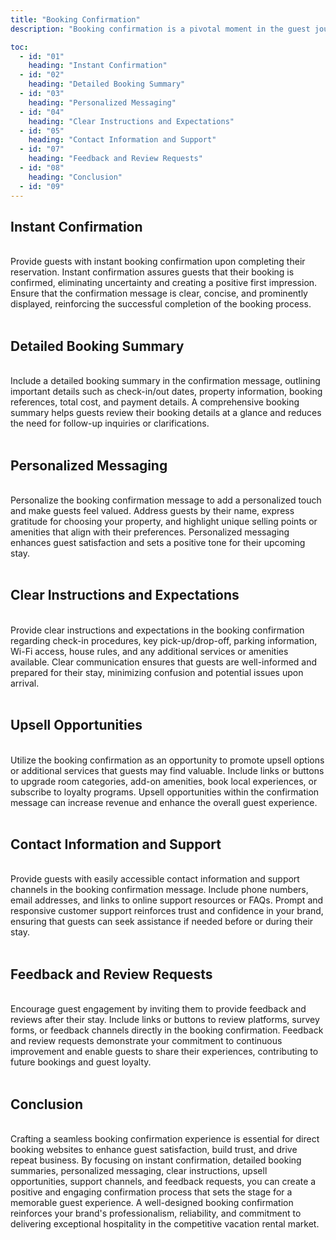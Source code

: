 ```yaml
---
title: "Booking Confirmation"
description: "Booking confirmation is a pivotal moment in the guest journey, marking the culmination of a successful booking process and setting the stage for a memorable stay. Direct booking websites must prioritize crafting a seamless and engaging booking confirmation experience to instill confidence, build anticipation, and foster positive guest relationships. Let's explore key strategies and elements to consider when designing a booking confirmation process."

toc:
  - id: "01"
    heading: "Instant Confirmation"
  - id: "02"
    heading: "Detailed Booking Summary"
  - id: "03"
    heading: "Personalized Messaging"
  - id: "04"
    heading: "Clear Instructions and Expectations"
  - id: "05"
    heading: "Contact Information and Support"
  - id: "07"
    heading: "Feedback and Review Requests"
  - id: "08"
    heading: "Conclusion"
  - id: "09"
---
```


## Instant Confirmation

<br />
Provide guests with instant booking confirmation upon completing their reservation.
Instant confirmation assures guests that their booking is confirmed, eliminating
uncertainty and creating a positive first impression. Ensure that the confirmation
message is clear, concise, and prominently displayed, reinforcing the successful
completion of the booking process.
<br />
<br />

## Detailed Booking Summary

<br />
Include a detailed booking summary in the confirmation message, outlining important
details such as check-in/out dates, property information, booking references, total
cost, and payment details. A comprehensive booking summary helps guests review their
booking details at a glance and reduces the need for follow-up inquiries or clarifications.
<br />
<br />

## Personalized Messaging

<br />
Personalize the booking confirmation message to add a personalized touch and make
guests feel valued. Address guests by their name, express gratitude for choosing
your property, and highlight unique selling points or amenities that align with their
preferences. Personalized messaging enhances guest satisfaction and sets a positive
tone for their upcoming stay.
<br />
<br />

## Clear Instructions and Expectations

<br />
Provide clear instructions and expectations in the booking confirmation regarding
check-in procedures, key pick-up/drop-off, parking information, Wi-Fi access, house
rules, and any additional services or amenities available. Clear communication ensures
that guests are well-informed and prepared for their stay, minimizing confusion and
potential issues upon arrival.
<br />
<br />

## Upsell Opportunities

<br />
Utilize the booking confirmation as an opportunity to promote upsell options or additional
services that guests may find valuable. Include links or buttons to upgrade room
categories, add-on amenities, book local experiences, or subscribe to loyalty programs.
Upsell opportunities within the confirmation message can increase revenue and enhance
the overall guest experience.
<br />
<br />

## Contact Information and Support

<br />
Provide guests with easily accessible contact information and support channels in
the booking confirmation message. Include phone numbers, email addresses, and links
to online support resources or FAQs. Prompt and responsive customer support reinforces
trust and confidence in your brand, ensuring that guests can seek assistance if needed
before or during their stay.
<br />
<br />

## Feedback and Review Requests

<br />
Encourage guest engagement by inviting them to provide feedback and reviews after
their stay. Include links or buttons to review platforms, survey forms, or feedback
channels directly in the booking confirmation. Feedback and review requests demonstrate
your commitment to continuous improvement and enable guests to share their experiences,
contributing to future bookings and guest loyalty.
<br />
<br />

## Conclusion

<br />
Crafting a seamless booking confirmation experience is essential for direct booking
websites to enhance guest satisfaction, build trust, and drive repeat business. By
focusing on instant confirmation, detailed booking summaries, personalized messaging,
clear instructions, upsell opportunities, support channels, and feedback requests,
you can create a positive and engaging confirmation process that sets the stage for
a memorable guest experience. A well-designed booking confirmation reinforces your
brand's professionalism, reliability, and commitment to delivering exceptional hospitality
in the competitive vacation rental market.
